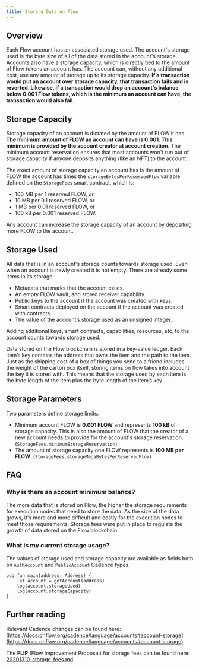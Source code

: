 ```yaml
---
title: Storing Data on Flow
---
```


## Overview

Each Flow account has an associated storage used. The account's storage used is the byte size of all of the data stored in the account's storage. Accounts also have a storage capacity, which is directly tied to the amount of Flow tokens an account has. The account can, without any additional cost, use any amount of storage up to its storage capacity. **If a transaction would put an account over storage capacity, that transaction fails and is reverted. Likewise, if a transaction would drop an account's balance below 0.001 Flow tokens, which is the minimum an account can have, the transaction would also fail.**

## Storage Capacity

Storage capacity of an account is dictated by the amount of FLOW it has. **The minimum amount of FLOW an account can have is 0.001. This minimum is provided by the account creator at account creation.** The minimum account reservation ensures that most accounts won't run out of storage capacity if anyone deposits anything (like an NFT) to the account.

The exact amount of storage capacity an account has is the amount of FLOW the account has times the `storageBytesPerReservedFlow` variable defined on the `StorageFees` smart contract, which is:

- 100 MB per 1 reserved FLOW, or
- 10 MB per 0.1 reserved FLOW, or
- 1 MB per 0.01 reserved FLOW, or
- 100 kB per 0.001 reserved FLOW.

Any account can increase the storage capacity of an account by depositing more FLOW to the account.

## Storage Used

All data that is in an account's storage counts towards storage used. Even when an account is newly created it is not empty. There are already some items in its storage:

- Metadata that marks that the account exists.
- An empty FLOW vault, and stored receiver capability.
- Public keys to the account if the account was created with keys.
- Smart contracts deployed on the account if the account was created with contracts.
- The value of the account’s storage used as an unsigned integer.

Adding additional keys, smart contracts, capabilities, resources, etc. to the account counts towards storage used.

Data stored on the Flow blockchain is stored in a key-value ledger. Each item’s key contains the address that owns the item and the path to the item. Just as the shipping cost of a box of things you send to a friend includes the weight of the carton box itself, storing items on flow takes into account the key it is stored with. This means that the storage used by each item is the byte length of the item plus the byte length of the item’s key.

## Storage Parameters

Two parameters define storage limits:

- Minimum account FLOW is **0.001 FLOW** and represents **100 kB** of storage capacity. This is also the amount of FLOW that the creator of a new account needs to provide for the account's storage reservation. (`StorageFees.minimumStorageReservation`)
- The amount of storage capacity one FLOW represents is **100 MB per FLOW**. (`StorageFees.storageMegaBytesPerReservedFlow`)

## FAQ

### Why is there an account minimum balance?

The more data that is stored on Flow, 
the higher the storage requirements for execution nodes that need to store the data. 
As the size of the data grows, 
it's more and more difficult and costly for the execution nodes to meet those requirements.
Storage fees were put in place to regulate the growth of data stored on the Flow blockchain.

### What is my current storage usage?

The values of storage used and storage capacity are available as fields both on `AuthAccount` and `PublicAccount` Cadence types.

```cadence
pub fun main(address: Address) {
    let account = getAccount(address)
    log(account.storageUsed)
    log(account.storageCapacity)
}
```

## Further reading

Relevant Cadence changes can be found here: [https://docs.onflow.org/cadence/language/accounts#account-storage](https://docs.onflow.org/cadence/language/accounts#account-storage)

The **FLIP** (Flow Improvement Proposal) for storage fees can be found here: [20201310-storage-fees.md](https://github.com/onflow/flow/blob/master/flips/20201310-storage-fees.md).
